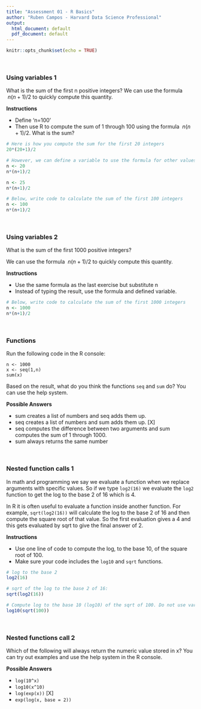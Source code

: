 ```yaml
---
title: "Assessment 01 - R Basics"
author: "Ruben Campos - Harvard Data Science Professional"
output:
  html_document: default
  pdf_document: default
---
```


```r
knitr::opts_chunk$set(echo = TRUE)
```

<br/>

### **Using variables 1**
What is the sum of the first n positive integers?
We can use the formula $\ n(n+1)/2$ to quickly compute this quantity.

**Instructions**

- Define 'n=100'
- Then use R to compute the sum of 1 through 100 using the formula $\ n(n+1)/2$. What is the sum?

```r
# Here is how you compute the sum for the first 20 integers
20*(20+1)/2 

# However, we can define a variable to use the formula for other values of n
n <- 20
n*(n+1)/2

n <- 25
n*(n+1)/2

# Below, write code to calculate the sum of the first 100 integers
n <- 100
n*(n+1)/2
```

<br/>

### **Using variables 2**
What is the sum of the first 1000 positive integers?

We can use the formula $\ n(n+1)/2$ to quickly compute this quantity.

**Instructions**

- Use the same formula as the last exercise but substitute n
- Instead of typing the result, use the formula and defined variable.

```r
# Below, write code to calculate the sum of the first 1000 integers 
n <- 1000
n*(n+1)/2
```

<br/>

### **Functions**
Run the following code in the R console:

```
n <- 1000
x <- seq(1,n)
sum(x)
```
Based on the result, what do you think the functions ```seq``` and ```sum``` do? You can use the help system.

**Possible Answers**

- sum creates a list of numbers and seq adds them up.
- seq creates a list of numbers and sum adds them up. [X]
- seq computes the difference between two arguments and sum computes the sum of 1 through 1000.
- sum always returns the same number

<br/>

### **Nested function calls 1**
In math and programming we say we evaluate a function when we replace arguments with specific values. So if we type ```log2(16)``` we evaluate the ```log2``` function to get the log to the base 2 of 16 which is 4.

In R it is often useful to evaluate a function inside another function. For example, ```sqrt(log2(16))``` will calculate the log to the base 2 of 16 and then compute the square root of that value. So the first evaluation gives a 4 and this gets evaluated by sqrt to give the final answer of 2.

**Instructions**

- Use one line of code to compute the log, to the base 10, of the square root of 100.
- Make sure your code includes the ```log10``` and ```sqrt``` functions.

```r
# log to the base 2 
log2(16)

# sqrt of the log to the base 2 of 16:
sqrt(log2(16))

# Compute log to the base 10 (log10) of the sqrt of 100. Do not use variables.
log10(sqrt(100))
```

<br/>

### **Nested functions call 2**
Which of the following will always return the numeric value stored in x? You can try out examples and use the help system in the R console.

**Possible Answers**

- ```log(10^x)```
- ```log10(x^10)```
- ```log(exp(x))``` [X]
- ```exp(log(x, base = 2))```
